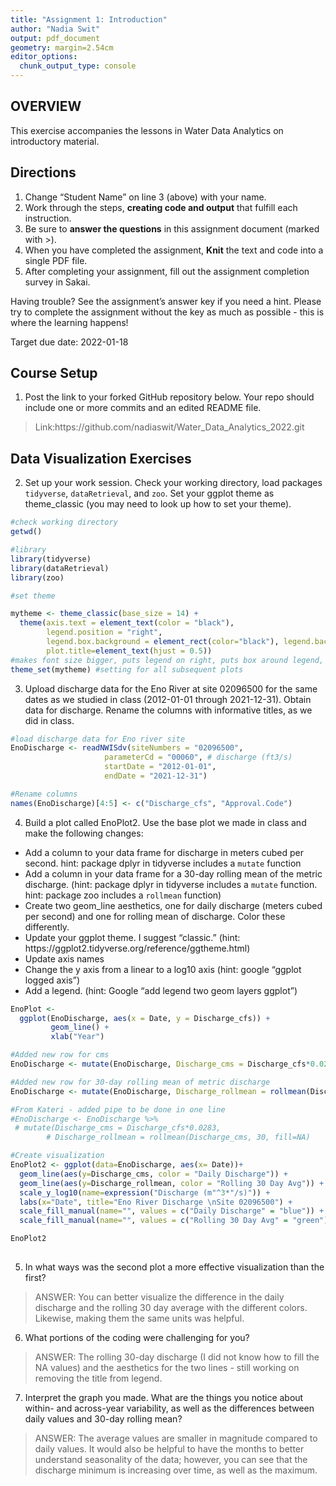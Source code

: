 ```yaml
---
title: "Assignment 1: Introduction"
author: "Nadia Swit"
output: pdf_document
geometry: margin=2.54cm
editor_options: 
  chunk_output_type: console
---
```


## OVERVIEW

This exercise accompanies the lessons in Water Data Analytics on introductory material. 

## Directions
1. Change "Student Name" on line 3 (above) with your name.
3. Work through the steps, **creating code and output** that fulfill each instruction.
4. Be sure to **answer the questions** in this assignment document (marked with >).
6. When you have completed the assignment, **Knit** the text and code into a single PDF file.
8. After completing your assignment, fill out the assignment completion survey in Sakai. 

Having trouble? See the assignment's answer key if you need a hint. Please try to complete the assignment without the key as much as possible - this is where the learning happens!

Target due date: 2022-01-18

## Course Setup

1. Post the link to your forked GitHub repository below. Your repo should include one or more commits and an edited README file.  

>  Link:https://github.com/nadiaswit/Water_Data_Analytics_2022.git

## Data Visualization Exercises

2. Set up your work session. Check your working directory, load packages `tidyverse`,  `dataRetrieval`, and `zoo`. Set your ggplot theme as theme_classic (you may need to look up how to set your theme).

```r
#check working directory
getwd()

#library
library(tidyverse)
library(dataRetrieval)
library(zoo)

#set theme

mytheme <- theme_classic(base_size = 14) + 
  theme(axis.text = element_text(color = "black"), 
        legend.position = "right", 
        legend.box.background = element_rect(color="black"), legend.background = element_blank(),  
        plot.title=element_text(hjust = 0.5))
#makes font size bigger, puts legend on right, puts box around legend, centers title in middle
theme_set(mytheme) #setting for all subsequent plots
```

3. Upload discharge data for the Eno River at site 02096500 for the same dates as we studied in class (2012-01-01 through 2021-12-31). Obtain data for discharge. Rename the columns with informative titles, as we did in class. 

```r
#load discharge data for Eno river site
EnoDischarge <- readNWISdv(siteNumbers = "02096500",
                     parameterCd = "00060", # discharge (ft3/s)
                     startDate = "2012-01-01",
                     endDate = "2021-12-31")

#Rename columns
names(EnoDischarge)[4:5] <- c("Discharge_cfs", "Approval.Code")
```


4. Build a plot called EnoPlot2. Use the base plot we made in class and make the following changes: 

* Add a column to your data frame for discharge in meters cubed per second. hint: package dplyr in tidyverse includes a `mutate` function
* Add a column in your data frame for a 30-day rolling mean of the metric discharge. (hint: package dplyr in tidyverse includes a `mutate` function. hint: package zoo includes a `rollmean` function)
* Create two geom_line aesthetics, one for daily discharge (meters cubed per second) and one for rolling mean of discharge. Color these differently.
* Update your ggplot theme. I suggest "classic." (hint: https://ggplot2.tidyverse.org/reference/ggtheme.html)
* Update axis names 
* Change the y axis from a linear to a log10 axis (hint: google "ggplot logged axis")
* Add a legend. (hint: Google "add legend two geom layers ggplot")

```r
EnoPlot <- 
  ggplot(EnoDischarge, aes(x = Date, y = Discharge_cfs)) +
         geom_line() +
         xlab("Year")

#Added new row for cms
EnoDischarge <- mutate(EnoDischarge, Discharge_cms = Discharge_cfs*0.0283)

#Added new row for 30-day rolling mean of metric discharge
EnoDischarge <- mutate(EnoDischarge, Discharge_rollmean = rollmean(Discharge_cms, 30, fill=NA)) #filling value to the left/within/right of the data range (to fill empty spaces before 30 day average)

#From Kateri - added pipe to be done in one line 
#EnoDischarge <- EnoDischarge %>% 
 # mutate(Discharge_cms = Discharge_cfs*0.0283, 
        # Discharge_rollmean = rollmean(Discharge_cms, 30, fill=NA)

#Create visualization
EnoPlot2 <- ggplot(data=EnoDischarge, aes(x= Date))+
  geom_line(aes(y=Discharge_cms, color = "Daily Discharge")) +
  geom_line(aes(y=Discharge_rollmean, color = "Rolling 30 Day Avg")) +
  scale_y_log10(name=expression("Discharge (m"^3*"/s)")) +
  labs(x="Date", title="Eno River Discharge \nSite 02096500") +
  scale_fill_manual(name="", values = c("Daily Discharge" = "blue")) +
  scale_fill_manual(name="", values = c("Rolling 30 Day Avg" = "green"))

EnoPlot2
  

```

5. In what ways was the second plot a more effective visualization than the first? 

> ANSWER: You can better visualize the difference in the daily discharge and the rolling 30 day average with the different colors. Likewise, making them the same units was helpful.

6. What portions of the coding were challenging for you?

> ANSWER: The rolling 30-day discharge (I did not know how to fill the NA values) and the aesthetics for the two lines - still working on removing the title from legend.

7. Interpret the graph you made. What are the things you notice about within- and across-year variability, as well as the differences between daily values and 30-day rolling mean?

> ANSWER: The average values are smaller in magnitude compared to daily values. It would also be helpful to have the months to better understand seasonality of the data; however, you can see that the discharge minimum is increasing over time, as well as the maximum. 

